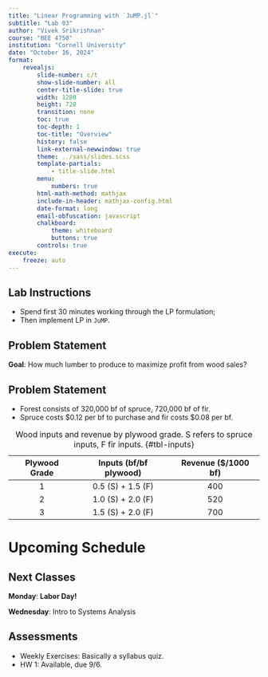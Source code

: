 ```yaml
---
title: "Linear Programming with `JuMP.jl`"
subtitle: "Lab 03"
author: "Vivek Srikrishnan"
course: "BEE 4750"
institution: "Cornell University"
date: "October 16, 2024"
format:
    revealjs:
        slide-number: c/t
        show-slide-number: all
        center-title-slide: true
        width: 1280
        height: 720
        transition: none
        toc: true
        toc-depth: 1
        toc-title: "Overview"
        history: false
        link-external-newwindow: true
        theme: ../sass/slides.scss
        template-partials:
            - title-slide.html
        menu:
            numbers: true
        html-math-method: mathjax
        include-in-header: mathjax-config.html
        date-format: long
        email-obfuscation: javascript
        chalkboard:
            theme: whiteboard
            buttons: true
        controls: true
execute:
    freeze: auto
---
```


## Lab Instructions

- Spend first 30 minutes working through the LP formulation;
- Then implement LP in `JuMP`.

## Problem Statement

**Goal**: How much lumber to produce to maximize profit from wood sales?

## Problem Statement

- Forest consists of 320,000 bf of spruce, 720,000 bf of fir.
- Spruce costs $\$0.12$ per bf to purchase and fir costs $\$0.08$ per bf.

| Plywood Grade | Inputs (bf/bf plywood) | Revenue (\$/1000 bf) |
|:-------------:|:----------------------:|:--------------------:|
|       1       |   0.5 (S) + 1.5 (F)    |         400          |
|       2       |   1.0 (S) + 2.0 (F)    |         520          |
|       3       |   1.5 (S) + 2.0 (F)    |         700          |

: Wood inputs and revenue by plywood grade. S refers to spruce inputs, F fir inputs. {#tbl-inputs}



# Upcoming Schedule

## Next Classes

**Monday**: **Labor Day!**

**Wednesday**: Intro to Systems Analysis

## Assessments

- Weekly Exercises: Basically a syllabus quiz.
- HW 1: Available, due 9/6.
